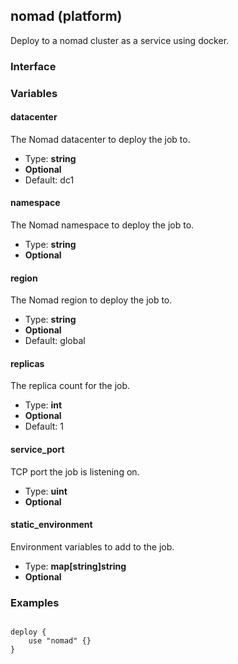 ## nomad (platform)

Deploy to a nomad cluster as a service using docker.

### Interface

### Variables

#### datacenter

The Nomad datacenter to deploy the job to.

- Type: **string**
- **Optional**
- Default: dc1

#### namespace

The Nomad namespace to deploy the job to.

- Type: **string**
- **Optional**

#### region

The Nomad region to deploy the job to.

- Type: **string**
- **Optional**
- Default: global

#### replicas

The replica count for the job.

- Type: **int**
- **Optional**
- Default: 1

#### service_port

TCP port the job is listening on.

- Type: **uint**
- **Optional**

#### static_environment

Environment variables to add to the job.

- Type: **map[string]string**
- **Optional**

### Examples

```

deploy {
	use "nomad" {}
}

```
